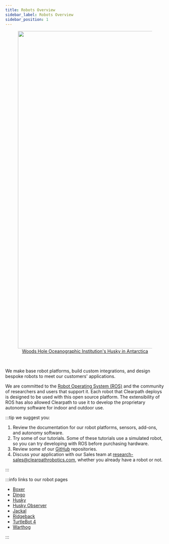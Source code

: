```yaml
---
title: Robots Overview
sidebar_label: Robots Overview
sidebar_position: 1
---
```


<center>
  <figure>
    <a href="https://clearpathrobotics.com/blog/2022/04/research-team-advances-penguin-conservation-research-with-robotics-in-antarctica/">
      <img
        src="/img/about_images/about_2.jpg"
        width="1000"
      />
      <figcaption>Woods Hole Oceanographic Institution's Husky in Antarctica</figcaption>
    </a>
  </figure>
</center>

<br />

We make base robot platforms, build custom integrations, and design bespoke robots to meet our customers' applications.

We are committed to the [Robot Operating System (ROS)](https://ros.org/) and the community of researchers and users that support it.
Each robot that Clearpath deploys is designed to be used with this open source platform.
The extensibility of ROS has also allowed Clearpath to use it to develop the proprietary autonomy software for indoor and outdoor use.

:::tip we suggest you:

1.  Review the documentation for our robot platforms, sensors, add-ons, and autonomy software.
2.  Try some of our tutorials. Some of these tutorials use a simulated robot, so you can try developing with ROS before purchasing hardware.
3.  Review some of our [GitHub](https://github.com/clearpathrobotics) repositories.
4.  Discuss your application with our Sales team at <research-sales@clearpathrobotics.com>, whether you already have a robot or not.

:::

:::info links to our robot pages

- [Boxer](indoor_robots/boxer/user_manual_boxer.mdx)
- [Dingo](indoor_robots/dingo/user_manual_dingo.mdx)
- [Husky](outdoor_robots/husky/user_manual_husky.mdx)
- [Husky Observer](solutions/husky_observer/husky_observer.mdx)
- [Jackal](outdoor_robots/jackal/user_manual_jackal.mdx)
- [Ridgeback](indoor_robots/ridgeback/user_manual_ridgeback.mdx)
- [TurtleBot 4](learning_platforms/turtlebot4.mdx)
- [Warthog](outdoor_robots/warthog/user_manual_warthog.mdx)

:::
